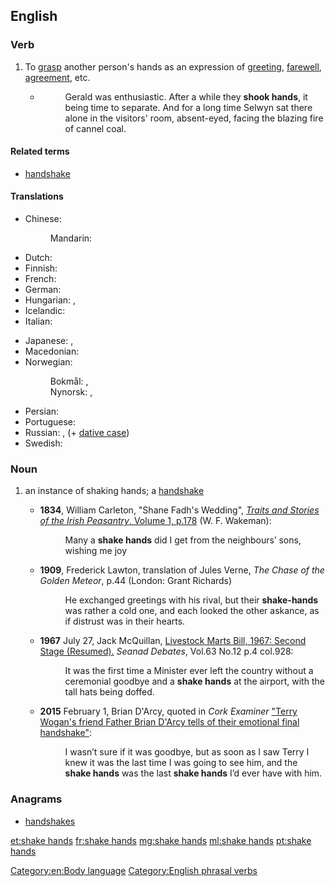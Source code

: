 ==English==

===Verb===
{{en-verb|shakes hands|shaking hands|shook hands|shaken hands}}

# To [[grasp]] another person's hands as an expression of [[greeting]], [[farewell]], [[agreement]], etc.
#* {{RQ:Chmbrs YngrSt|II}}
#*: Gerald was enthusiastic. After a while they '''shook hands''', it being time to separate. And for a long time Selwyn sat there alone in the visitors' room, absent-eyed, facing the blazing fire of cannel coal.

====Related terms====
* [[handshake]]

====Translations====
{{trans-top|grasp another person's hands}}
* Chinese:
*: Mandarin: {{t+|cmn|握手|tr=wòshǒu|sc=Hani}}
* Dutch: {{t|nl|handen schudden}}
* Finnish: {{t+|fi|kätellä}}
* French: {{t+|fr|serrer la main}}
* German: {{t|de|Hände schütteln}}
* Hungarian: {{t|hu|kezet ráz}}, {{t|hu|kezet fog}}
* Icelandic: {{t|is|takast í hendur}}
* Italian: {{t|it|stringere la mano}}
{{trans-mid}}
* Japanese: {{t+|ja|握手|tr=あくしゅする, akushu suru|alt=握手する}}, {{t|ja|ハンドシェーク|tr=handoshēku suru|alt=ハンドシェークする}}
* Macedonian: {{t|mk|се ракува|tr=se rákuva}}
* Norwegian:
*: Bokmål: {{t|nb|håndhilse}}, {{t|nb|handhilse}}
*: Nynorsk: {{t|nn|handhelsa}}, {{t|nn|handhelse}}
* Persian: {{t+|fa|دست دادن|tr=dast dâdan|sc=fa-Arab}}
* Portuguese: {{t|pt|apertar as mãos}}
* Russian: {{t-check|ru|[[пожима́ть]] [[рука|ру́ку]]|impf}} <!-- was "[[пожимать]] [[рука|руку]]" - assumed sum-of-parts; if an idiom, remove the wikilinks to the individual words. see [[User:Kephir/gadgets/xte#Translation_fixing]] -->, {{t-check|ru|[[пожа́ть]] [[рука|ру́ку]]|pf}} (+ [[dative case]]) <!-- was "[[пожать]] [[рука|руку]]" - assumed sum-of-parts; if an idiom, remove the wikilinks to the individual words. see [[User:Kephir/gadgets/xte#Translation_fixing]] -->
* Swedish: {{t|sv|skaka hand}}
{{trans-bottom}}

===Noun===
{{en-noun|!}}

#{{label|en|Ireland}} an instance of shaking hands; a [[handshake]]
#*'''1834''', William Carleton, "Shane Fadh's Wedding", [https://books.google.ie/books?id=oRooinr7wToC&pg=PA178 ''Traits and Stories of the Irish Peasantry'', Volume 1, p.178] (W. F. Wakeman):
#*:Many a '''shake hands''' did I get from the neighbours’ sons, wishing me joy
#*'''1909''', Frederick Lawton, translation of Jules Verne, ''The Chase of the Golden Meteor'', p.44 (London: Grant Richards)
#*:He exchanged greetings with his rival, but their '''shake-hands''' was rather a cold one, and each looked the other askance, as if distrust was in their hearts. 
#*'''1967''' July 27, Jack McQuillan, [http://oireachtasdebates.oireachtas.ie/Debates%20Authoring/DebatesWebPack.nsf/takes/seanad1967072700004#N87 Livestock Marts Bill, 1967: Second Stage (Resumed).] ''Seanad Debates'', Vol.63 No.12 p.4 col.928:
#*:It was the first time a Minister ever left the country without a ceremonial goodbye and a '''shake hands''' at the airport, with the tall hats being doffed.
#*'''2015''' February 1, Brian D'Arcy, quoted in ''Cork Examiner'' [http://www.irishexaminer.com/breakingnews/entertainment/sir-terry-wogans-friend-father-brian-darcy-tells-of-their-emotional-final-handshake-718479.html "Terry Wogan's friend Father Brian D'Arcy tells of their emotional final handshake"]:
#*:I wasn’t sure if it was goodbye, but as soon as I saw Terry I knew it was the last time I was going to see him, and the '''shake hands''' was the last '''shake hands''' I’d ever have with him.

===Anagrams===
* [[handshakes#English|handshakes]]

[[Category:en:Body language]]
[[Category:English phrasal verbs]]

[[et:shake hands]]
[[fr:shake hands]]
[[mg:shake hands]]
[[ml:shake hands]]
[[pt:shake hands]]